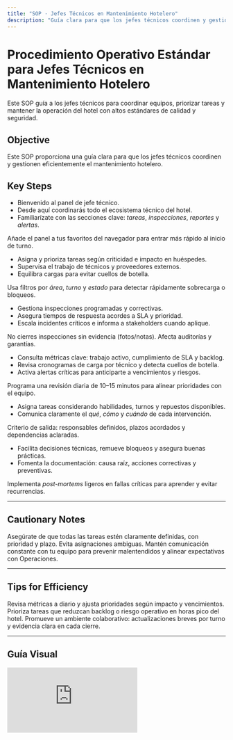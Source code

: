 ```yaml
---
title: "SOP · Jefes Técnicos en Mantenimiento Hotelero"
description: "Guía clara para que los jefes técnicos coordinen y gestionen eficientemente el mantenimiento hotelero."
---
```


# Procedimiento Operativo Estándar para Jefes Técnicos en Mantenimiento Hotelero

<Info>
Este SOP guía a los jefes técnicos para coordinar equipos, priorizar tareas y mantener la operación del hotel con altos estándares de calidad y seguridad.
</Info>

## Objective

Este SOP proporciona una guía clara para que los jefes técnicos coordinen y gestionen eficientemente el mantenimiento hotelero.

## Key Steps

<Steps titleSize="h3">
  <Step title="1 · Introducción al Panel de Jefe Técnico" icon="gauge" iconType="solid" stepNumber={1}>
    <ul>
      <li>Bienvenido al panel de jefe técnico.</li>
      <li>Desde aquí coordinarás todo el ecosistema técnico del hotel.</li>
      <li>Familiarízate con las secciones clave: <em>tareas</em>, <em>inspecciones</em>, <em>reportes</em> y <em>alertas</em>.</li>
    </ul>
    <Tip>
      Añade el panel a tus favoritos del navegador para entrar más rápido al inicio de turno.
    </Tip>
  </Step>

  <Step title="2 · Control del Equipo de Mantenimiento" icon="users-gear" iconType="solid" stepNumber={2}>
    <ul>
      <li>Asigna y prioriza tareas según criticidad e impacto en huéspedes.</li>
      <li>Supervisa el trabajo de técnicos y proveedores externos.</li>
      <li>Equilibra cargas para evitar cuellos de botella.</li>
    </ul>
    <Info>
      Usa filtros por <em>área</em>, <em>turno</em> y <em>estado</em> para detectar rápidamente sobrecarga o bloqueos.
    </Info>
  </Step>

  <Step title="3 · Inspecciones y Resolución de Problemas" icon="clipboard-check" iconType="solid" stepNumber={3}>
    <ul>
      <li>Gestiona <Tooltip tip="Revisiones periódicas para validar el estado de equipos y áreas.">inspecciones programadas</Tooltip> y correctivas.</li>
      <li>Asegura tiempos de respuesta acordes a <Tooltip tip="Service Level Agreement: plazos objetivo para atender y resolver.">SLA</Tooltip> y prioridad.</li>
      <li>Escala incidentes críticos e informa a stakeholders cuando aplique.</li>
    </ul>
    <Warning>
      No cierres inspecciones sin evidencia (fotos/notas). Afecta auditorías y garantías.
    </Warning>
  </Step>

  <Step title="4 · Uso del Centro de Comando" icon="chart-line" iconType="solid" stepNumber={4}>
    <ul>
      <li>Consulta métricas clave: trabajo activo, cumplimiento de SLA y <Tooltip tip="Trabajo pendiente aún no atendido.">backlog</Tooltip>.</li>
      <li>Revisa cronogramas de carga por técnico y detecta cuellos de botella.</li>
      <li>Activa alertas críticas para anticiparte a vencimientos y riesgos.</li>
    </ul>
    <Info>
      Programa una revisión diaria de 10–15 minutos para alinear prioridades con el equipo.
    </Info>
  </Step>

  <Step title="5 · Distribución de Tareas" icon="list-check" iconType="solid" stepNumber={5}>
    <ul>
      <li>Asigna tareas considerando habilidades, turnos y repuestos disponibles.</li>
      <li>Comunica claramente el <em>qué</em>, <em>cómo</em> y <em>cuándo</em> de cada intervención.</li>
    </ul>
    <Check>
      Criterio de salida: responsables definidos, plazos acordados y dependencias aclaradas.
    </Check>
  </Step>

  <Step title="6 · Liderazgo Técnico" icon="screwdriver-wrench" iconType="solid" stepNumber={6}>
    <ul>
      <li>Facilita decisiones técnicas, remueve bloqueos y asegura buenas prácticas.</li>
      <li>Fomenta la documentación: causa raíz, acciones correctivas y preventivas.</li>
    </ul>
    <Tip>
      Implementa <em>post-mortems</em> ligeros en fallas críticas para aprender y evitar recurrencias.
    </Tip>
  </Step>
</Steps>

---

## Cautionary Notes

<Warning>
Asegúrate de que todas las tareas estén claramente definidas, con prioridad y plazo. Evita asignaciones ambiguas.
</Warning>
<Info>
Mantén comunicación constante con tu equipo para prevenir malentendidos y alinear expectativas con Operaciones.
</Info>

---

## Tips for Efficiency

<Tip>
Revisa métricas a diario y ajusta prioridades según impacto y vencimientos.
</Tip>
<Tip>
Prioriza tareas que reduzcan backlog o riesgo operativo en horas pico del hotel.
</Tip>
<Tip>
Promueve un ambiente colaborativo: actualizaciones breves por turno y evidencia clara en cada cierre.
</Tip>

---

## Guía Visual

<iframe
  className="w-full aspect-video rounded-xl"
  src="https://loom.com/embed/c3c4b0030e2840dcbfdd95adb1f93bd1"
  title="Panel de Jefe Técnico en NEIO"
  frameBorder="0"
  allow="accelerometer; autoplay; clipboard-write; encrypted-media; gyroscope; picture-in-picture"
  allowFullScreen
  loading="lazy"
/>
